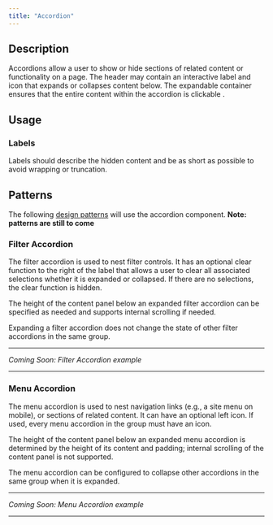 ```yaml
---
title: "Accordion"
---
```


## Description 

Accordions allow a user to show or hide sections of related content or functionality on a page. The header may contain an interactive label and icon that expands or collapses content below. The expandable container ensures that the entire content within the accordion is clickable . 

## Usage 

### Labels 

Labels should describe the hidden content and be as short as possible to avoid wrapping or truncation. 

## Patterns  

The following [design patterns](https://interstate-staging.awsgdmshednp.manheim.com/docs/design-patterns/) will use the accordion component. 
**Note: patterns are still to come**

### Filter Accordion 

The filter accordion is used to nest filter controls. It has an optional clear function to the right of the label that allows a user to clear all associated selections whether it is expanded or collapsed. If there are no selections, the clear function is hidden. 

The height of the content panel below an expanded filter accordion can be specified as needed and supports internal scrolling if needed.  

Expanding a filter accordion does not change the state of other filter accordions in the same group. 
***
*Coming Soon: Filter Accordion example*
***

### Menu Accordion 

The menu accordion is used to nest navigation links (e.g., a site menu on mobile), or sections of related content. It can have an optional left icon. If used, every menu accordion in the group must have an icon. 

The height of the content panel below an expanded menu accordion is determined by the height of its content and padding; internal scrolling of the content panel is not supported. 

The menu accordion can be configured to collapse other accordions in the same group when it is expanded. 

***
*Coming Soon: Menu Accordion example*
***
